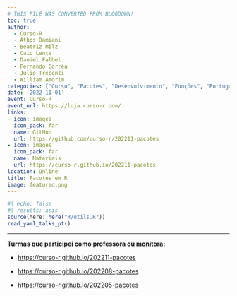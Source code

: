 ```yaml
---
# THIS FILE WAS CONVERTED FROM BLOGDOWN!
toc: true
author: 
  - Curso-R
  - Athos Damiani
  - Beatriz Milz  
  - Caio Lente
  - Daniel Falbel
  - Fernando Corrêa
  - Julio Trecenti
  - William Amorim
categories: ["Curso", "Pacotes", "Desenvolvimento", "Funções", "Português"]
date: '2022-11-01'
event: Curso-R
event_url: https://loja.curso-r.com/
links:
- icon: images
  icon_pack: far
  name: GitHub
  url: https://github.com/curso-r/202211-pacotes
- icon: images
  icon_pack: far
  name: Materiais
  url: https://curso-r.github.io/202211-pacotes
location: Online
title: Pacotes em R
image: featured.png
---
```


```r
#| echo: false
#| results: asis
source(here::here("R/utils.R"))
read_yaml_talks_pt()
```

------------------------------------------------------------------------

**Turmas que participei como professora ou monitora:**

-   <https://curso-r.github.io/202211-pacotes>

-   <https://curso-r.github.io/202208-pacotes>

-   <https://curso-r.github.io/202205-pacotes>

